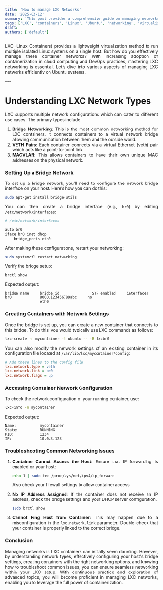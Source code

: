 ```yaml
---
title: 'How to manage LXC Networks'
date: '2025-03-12'
summary: 'This post provides a comprehensive guide on managing networks in LXC containers on Ubuntu, covering configuration, troubleshooting, and practical examples.'
tags: ['LXC', 'containers', 'Linux', 'Ubuntu', 'networking', 'virtualization', 'system administration']
draft: 
authors: ['default']
---
```


<div align="justify">

LXC (Linux Containers) provides a lightweight virtualization method to run multiple isolated Linux systems on a single host. But how do you effectively manage these container networks? With increasing adoption of containerization in cloud computing and DevOps practices, mastering LXC networking is essential. Let’s dive into various aspects of managing LXC networks efficiently on Ubuntu systems.

</div>
---

<div align="justify">

# Understanding LXC Network Types

LXC supports multiple network configurations which can cater to different use cases. The primary types include:

1. **Bridge Networking**: This is the most common networking method for LXC containers. It connects containers to a virtual network bridge allowing communication between them and the outside world.
2. **VETH Pairs**: Each container connects via a virtual Ethernet (veth) pair which acts like a point-to-point link.
3. **MACVLAN**: This allows containers to have their own unique MAC addresses on the physical network.

### Setting Up a Bridge Network

To set up a bridge network, you'll need to configure the network bridge interface on your host. Here’s how you can do this:

```bash
sudo apt-get install bridge-utils
```

You can then create a bridge interface (e.g., `br0`) by editing `/etc/network/interfaces`:

```bash
# /etc/network/interfaces

auto br0
iface br0 inet dhcp
    bridge_ports eth0
```

After making these configurations, restart your networking:

```bash
sudo systemctl restart networking
```

Verify the bridge setup:

```bash
brctl show
```

Expected output:
```
bridge name     bridge id               STP enabled     interfaces
br0             8000.123456789abc     no
                eth0
```

### Creating Containers with Network Settings

Once the bridge is set up, you can create a new container that connects to this bridge. To do this, you would typically use LXC commands as follows:

```bash
lxc-create -n mycontainer -t ubuntu -- -B lxcbr0
```

You can also modify the network settings of an existing container in its configuration file located at `/var/lib/lxc/mycontainer/config`:

```ini
# Add these lines to the config file
lxc.network.type = veth
lxc.network.link = br0
lxc.network.flags = up
```

### Accessing Container Network Configuration

To check the network configuration of your running container, use:

```bash
lxc-info -n mycontainer
```

Expected output:
```
Name:           mycontainer
State:          RUNNING
PID:            1234
IP:             10.0.3.123

```

### Troubleshooting Common Networking Issues

1. **Container Cannot Access the Host**: Ensure that IP forwarding is enabled on your host:
   ```bash
   echo 1 | sudo tee /proc/sys/net/ipv4/ip_forward
   ```
   Also check your firewall settings to allow container access.

2. **No IP Address Assigned**: If the container does not receive an IP address, check the bridge settings and your DHCP server configuration.
   ```bash
   sudo brctl show
   ```

3. **Cannot Ping Host from Container**: This may happen due to a misconfiguration in the `lxc.network.link` parameter. Double-check that your container is properly linked to the correct bridge.

### Conclusion

Managing networks in LXC containers can initially seem daunting. However, by understanding network types, effectively configuring your host's bridge settings, creating containers with the right networking options, and knowing how to troubleshoot common issues, you can ensure seamless networking within your LXC setup. With continuous practice and exploration of advanced topics, you will become proficient in managing LXC networks, enabling you to leverage the full power of containerization.

</div>
